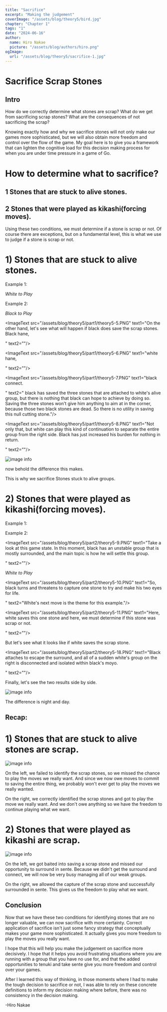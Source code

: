 ```yaml
---
title: "Sacrifice"
excerpt: "Making the judgement"
coverImage: "/assets/blog/theory5/bird.jpg"
chapter: "Chapter 1"
tags: "1"
date: "2024-06-16"
author:
  name: Hiro Nakae
  picture: "/assets/blog/authors/hiro.png"
ogImage:
  url: "/assets/blog/theory5/sacrifice-1.jpg"
---
```


<div className="mt-8"/>

# Sacrifice Scrap Stones

<div className="mt-2"/>

## Intro

<div className="mt-4"/>



How do we correctly determine what stones are scrap?
What do we get from sacrificing scrap stones?
What are the consequences of not sacrificing the scrap?

Knowing exactly how and why we sacrifice stones will not only make our games more sophisticated, but we will also obtain more freedom and control over the flow of the game. My goal here is to give you a framework that can lighten the cognitive load for this decision making process for when you are under time pressure in a game of Go.

<div className="mt-4"/>

# How to determine what to sacrifice?

<div className="mt-4"/>

## 1 Stones that are stuck to alive stones.

<div className="mt-2"/>

## 2 Stones that were played as kikashi(forcing moves).

<div className="mt-4"/>

Using these two conditions, we must determine if a stone is scrap or not. Of course there are exceptions, but on a fundamental level, this is what we use to judge if a stone is scrap or not.

<div className="mt-4"/>

# 1) Stones that are stuck to alive stones.

<div className="mt-4"/>

Example 1:

<div className="mt-2"/>

_White to Play_

<ImageText src="/assets/images/sacrifice/sac.webp" text1="Black ataris." text2="As white, how should you respond?"/>

<ImageText src="/assets/images/sacrifice/sac2.webp" text1="Connecting here would be a mistake. Not just because we end up with an umbrella shape (see worst 15 shapes), but moreso because there are no follow ups (see ch.5)." text2="Since the atari'd stone was stuck to black's already alive group, saving it will have no effect on the black group. "/>

<ImageText src="/assets/images/sacrifice/sac3.webp" text1="Playing away is better." text2="For example, an extension off of the wall and enclosure has much higher value."/>

<div className="mt-4"/>

Example 2:

<div className="mt-2"/>

_Black to Play_

<ImageText src="/assets/blog/theory5/part1/theory5-1.PNG" text1="Take a look at this game state. In the top left quadrant, we can see that the two black stones in the corner are dead, making the D16 cutting stone irrelevant. Given this analysis, we know that all of white's stones are completely alive. So this means that all of the stones that are attached to the alive white group are scrap! More specifically, the three stones that white just played against are scrap.
" text2="Although those stones are scrap, white is making the mistake of trying to capture the scrap. In this moment, black can play well and not make the mistake white made."/>



<ImageText src="/assets/blog/theory5/part1/theory5-2.PNG" text1="
Since we will not be saving scrap stones, we can play this one space jump to quickly develop the upper right and also roughly connect up with G12.
" text2=""/>


<ImageText src="/assets/blog/theory5/part1/theory5-3.PNG" text1="If for example white continues to threaten the scrap stones, just to be consistent with his initial plan, black can say thank you for going after scrap stones, and then play away to develop the biggest area of the board.
" text2=""/>


<ImageText src="/assets/blog/theory5/part1/theory5-4.PNG" text1="like so. And if white plays C14 to capture the three stones now, it would be a slow, low value, and low impact move.
" text2=""/>



<ImageText src="/assets/blog/theory5/part1/theory5-5.PNG" text1="On the other hand, let's see what will happen if black does save the scrap stones. Black hane,

" text2=""/>


<ImageText src="/assets/blog/theory5/part1/theory5-6.PNG" text1="white hane,

" text2=""/>



<ImageText src="/assets/blog/theory5/part1/theory5-7.PNG" text1="black connect.

" text2="
black has saved the three stones that are attached to white's alive group, but there is nothing that black can hope to achieve by doing so. Saving the three stones won't give him anything to aim at in the corner, because those two black stones are dead. So there is no utility in saving this null cutting stone."/>



<ImageText src="/assets/blog/theory5/part1/theory5-8.PNG" text1="Not only that, but white can play this kind of continuation to separate the entire group from the right side. Black has just increased his burden for nothing in return.

" text2=""/>




![image info](/assets/blog/theory5/part1/theory5-comparison.png)

now behold the difference this makes.

This is why we sacrifice Stones stuck to alive groups.

<div className="mt-8"/>

# 2) Stones that were played as kikashi(forcing moves).

<div className="mt-4"/>
Example 1:

<ImageText src="/assets/images/sacrifice/sac4.PNG" text1="Black peeps to threaten splitting the one space jump." text2=""/>

<ImageText src="/assets/images/sacrifice/sac5.PNG" text1="White connects." text2=""/>
<ImageText src="/assets/images/sacrifice/sac6.PNG" text1="Black lightly flys towards the center." text2=""/>
<ImageText src="/assets/images/sacrifice/sac7.PNG" text1="White turns." text2="Now black to play, what's the next move?"/>



<ImageText src="/assets/images/sacrifice/sac8.PNG" text1="If you extend to save the peeping stone because it's now weak due to bad shape (see worst 15 shapes article)," text2=""/>
<ImageText src="/assets/images/sacrifice/sac9.PNG" text1="White will knight's move to attack the whole thing." text2=""/>
<ImageText src="/assets/images/sacrifice/sac10.PNG" text1="Black now has to run out a heavy group." text2=""/>
<ImageText src="/assets/images/sacrifice/sac11.PNG" text1="And meanwhile, white will consolidate the corner territory in sente." text2=""/>
<ImageText src="/assets/images/sacrifice/sac12.PNG" text1="Instead of saving the kikashi stone, we should treat it lightly and play away." text2="One option is to attach to aim for sabaki."/>
<ImageText src="/assets/images/sacrifice/sac13.PNG" text1="AI seems to prefer this one." text2="Either way, by sacrificing the forcing move, black avoided making the light stone heavy."/>





Example 2:
<div className="mt-4"/>

<ImageText src="/assets/blog/theory5/part2/theory5-9.PNG" text1="Take a look at this game state. In this moment, black has an unstable group that is mostly surrounded, and the main topic is how he will settle this group.

" text2=""/>

_White to Play_

<ImageText src="/assets/blog/theory5/part2/theory5-10.PNG" text1="So, black turns and threatens to capture one stone to try and make his two eyes for life.

" text2="White's next move is the theme for this example."/>

<ImageText src="/assets/blog/theory5/part2/theory5-11.PNG" text1="Here, white saves this one stone and here, we must determine if this stone was scrap or not.

" text2=""/>

<ImageText src="/assets/blog/theory5/part2/theory5-12.PNG" text1="To figure this out, it would be unfair to not see how the moves in this area played out so let's back track and see.
" text2="
Black had just played this tiger's mouth."/>

<ImageText src="/assets/blog/theory5/part2/theory5-13.PNG" text1="white peeps
" text2=""/>

<ImageText src="/assets/blog/theory5/part2/theory5-14.PNG" text1="black connects.
" text2="I think some of you get it now."/>

<ImageText src="/assets/blog/theory5/part2/theory5-10.PNG" text1="
If we go back to the original board position, we can now see that this white stone that black has turned around was a stone that was played as a kikashi, or forcing move. (The peep forcing the connection.)
" text2="Which means, that this stone falls under 'stones played as kikashi'.
And since we can't be saving scrap stones, white has to be overjoyed to sacrifice this stone."/>





<ImageText src="/assets/blog/theory5/part2/theory5-15.PNG" text1="The correct move here is to play the kosumi and completely seal black in, forcing black to take the scrap stone.
" text2=""/>



<ImageText src="/assets/blog/theory5/part2/theory5-16.PNG" text1="When black does take the one scrap stone,
" text2="White can just appreciate the fact that black just played a painfully small move."/>


<ImageText src="/assets/blog/theory5/part2/theory5-17.PNG" text1="After relishing in the fact that your opponent was forced to play a painfully small move, you can go ahead and play the biggest area on the board, completely outpacing the opponent.
" text2="From black's perspective, he has just captured one scrap stone for a grand total of 2 points, while white has completed the surround in sente, made the weak stick on the bottom side of the board strong via the relationship between it and the surrounding stones, and invaded the corner."/>

But let's see what it looks like if white saves the scrap stone.

<div className="mt-4"/>

<ImageText src="/assets/blog/theory5/part2/theory5-18.PNG" text1="Black attaches to escape the surround, and all of a sudden white's group on the right is disconnected and isolated within black's moyo.

" text2=""/>



Finally, let's see the two results side by side.

<div className="mt-4"/>

![image info](/assets/blog/theory5/part2/theory5-comparison2.png)

<div className="mt-4"/>

The difference is night and day.

<div className="mt-8"/>

## Recap:

<div className="mt-4"/>

# 1) Stones that are stuck to alive stones are scrap.

<div className="mt-4"/>

![image info](/assets/blog/theory5/part1/theory5-comparison.png)

On the left, we failed to identify the scrap stones, so we missed the chance to play the moves we really want. And since we now owe moves to commit to saving the entire thing, we probably won't ever get to play the moves we really wanted.

On the right, we correctly identified the scrap stones and got to play the move we really want. And we don't owe anything so we have the freedom to continue playing what we want.

<div className="mt-8"/>

# 2) Stones that were played as kikashi are scrap.

<div className="mt-4"/>

![image info](/assets/blog/theory5/part2/theory5-comparison2.png)

<div className="mt-4"/>

On the left, we got baited into saving a scrap stone and missed our opportunity to surround in sente. Because we didn't get the surround and connect, we will now be very busy managing all of our weak groups.

On the right, we allowed the capture of the scrap stone and successfully surrounded in sente. This gives us the freedom to play what we want.

<div className="mt-8"/>

## Conclusion

<div className="mt-4"/>

Now that we have these two conditions for identifying stones that are no longer valuable, we can now sacrifice with more certainty. Correct application of sacrifice isn't just some fancy strategy that conceptually makes your game more sophisticated. It actually gives you more freedom to play the moves you really want.

<div className="mt-4"/>

I hope that this will help you make the judgement on sacrifice more decisively. I hope that it helps you avoid frustrating situations where you are running with a group that you have no use for, and that the added opportunities to tenuki and take sente give you more freedom and control over your games.

<div className="mt-4"/>

 After I learned this way of thinking, in those moments where I had to make the tough decision to sacrifice or not, I was able to rely on these concrete definitions to inform my decision making where before, there was no consistency in the decision making.

<div className="mt-4"/>
-Hiro Nakae
<div className="mt-8"/>